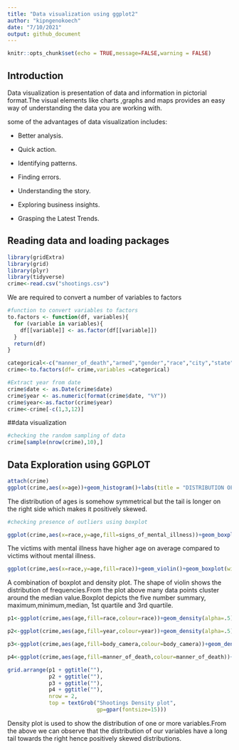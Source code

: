 ```yaml
---
title: "Data visualization using ggplot2"
author: "kipngenokoech"
date: "7/10/2021"
output: github_document
---
```


```r
knitr::opts_chunk$set(echo = TRUE,message=FALSE,warning = FALSE)
```


## Introduction
Data visualization is presentation of data and information in pictorial
format.The visual elements like charts ,graphs and maps provides an easy
way of understanding the data you are working with.

some of the advantages of data visualization includes:

  - Better analysis.

  - Quick action.

  - Identifying patterns.

  - Finding errors.

  - Understanding the story.

  - Exploring business insights.

  - Grasping the Latest Trends.

## Reading data and loading packages
``` r
library(gridExtra)
library(grid)
library(plyr)
library(tidyverse)
crime<-read.csv("shootings.csv")
```


We are required to convert a number of variables to factors

``` r
#function to convert variables to factors
to.factors <- function(df, variables){
  for (variable in variables){
    df[[variable]] <- as.factor(df[[variable]])
  }
  return(df)
}
```

``` r
categorical<-c("manner_of_death","armed","gender","race","city","state","signs_of_mental_illness","flee","body_camera","arms_category")
crime<-to.factors(df= crime,variables =categorical)
```

``` r
#Extract year from date
crime$date <- as.Date(crime$date)
crime$year <- as.numeric(format(crime$date, "%Y"))
crime$year<-as.factor(crime$year)
crime<-crime[-c(1,3,12)]
```

##data visualization
``` r
#checking the random sampling of data
crime[sample(nrow(crime),10),]
```

  

## Data Exploration using GGPLOT

``` r
attach(crime)
ggplot(crime,aes(x=age))+geom_histogram()+labs(title = "DISTRIBUTION OF AGE",x="AGE")+theme(panel.background = element_rect(fill = "lightcyan3"),plot.title = element_text(hjust = 0.5,face = "bold",colour = "cadetblue"))+geom_vline(data=crime, aes(xintercept = mean(age)),linetype="dashed",color="deeppink")
```



The distribution of ages is somehow symmetrical but the tail is longer
on the right side which makes it positively skewed.

``` r
#checking presence of outliers using boxplot

ggplot(crime,aes(x=race,y=age,fill=signs_of_mental_illness))+geom_boxplot()+theme(panel.background = element_rect(fill = "lightcyan3"),plot.title = element_text(hjust = 0.5,face = "bold",colour = "cadetblue"),legend.background = element_rect(fill="aquamarine"))+labs(title = "BOXPLOT OF AGE W.R.T RACE AND MENTAL ILLNESS ")
```


The victims with mental illness have higher age on average compared to
victims without mental illness.

``` r
ggplot(crime,aes(x=race,y=age,fill=race))+geom_violin()+geom_boxplot(width=0.1)+theme(panel.background=element_rect(fill="lightcyan3"),plot.title=element_text(hjust=0.5,colour="cadetblue",face="bold"),legend.background = element_rect(fill="aquamarine"))+labs(title = "DISTRIBUTION OF AGE W.R.T RACE")
```



A combination of boxplot and density plot. The shape of violin shows the
distribution of frequencies.From the plot above  many data points cluster around the median
value.Boxplot depicts the five number summary, maximum,minimum,median,
1st quartile and 3rd quartile.

``` r
p1<-ggplot(crime,aes(age,fill=race,colour=race))+geom_density(alpha=.5)+geom_vline(aes(xintercept=mean(age)))+labs(title = "AGE DENSITY PLOT W.R.T race")+theme(panel.background = element_rect(fill="lightcyan3"),plot.title = element_text(face = "bold",colour = "cadetblue",hjust = 0.5),legend.background = element_rect(fill="aquamarine"))
```

``` r
p2<-ggplot(crime,aes(age,fill=year,colour=year))+geom_density(alpha=.5)+geom_vline(aes(xintercept=mean(age)))+labs(title = "AGE DENSITY PLOT W.R.T year")+theme(panel.background = element_rect(fill="lightcyan3"),plot.title = element_text(face = "bold",colour = "cadetblue",hjust = 0.5),legend.background = element_rect(fill="aquamarine"))
```

``` r
p3<-ggplot(crime,aes(age,fill=body_camera,colour=body_camera))+geom_density(alpha=.5)+geom_vline(aes(xintercept=mean(age)))+labs(title = "AGE DENSITY PLOT W.R.T BODY CAM")+theme(panel.background = element_rect(fill="lightcyan3"),plot.title = element_text(face = "bold",colour = "cadetblue",hjust = 0.5),legend.background = element_rect(fill="aquamarine"))
```

``` r
p4<-ggplot(crime,aes(age,fill=manner_of_death,colour=manner_of_death))+geom_density(alpha=.5)+geom_vline(aes(xintercept=mean(age)))+labs(title = "AGE DENSITY PLOT W.R.T MANNER OF DEATH")+theme(panel.background = element_rect(fill="lightcyan3"),plot.title = element_text(face = "bold",colour = "cadetblue",hjust = 0.5),legend.background = element_rect(fill="aquamarine"))
```

``` r
grid.arrange(p1 + ggtitle(""),
             p2 + ggtitle(""),
             p3 + ggtitle(""),
             p4 + ggtitle(""),
             nrow = 2,
             top = textGrob("Shootings Density plot", 
                            gp=gpar(fontsize=15)))
```


Density plot is used to show the distribution of one or more variables.From the above we can observe that the distribution of our variables have a long tail towards the right hence positively skewed distributions.